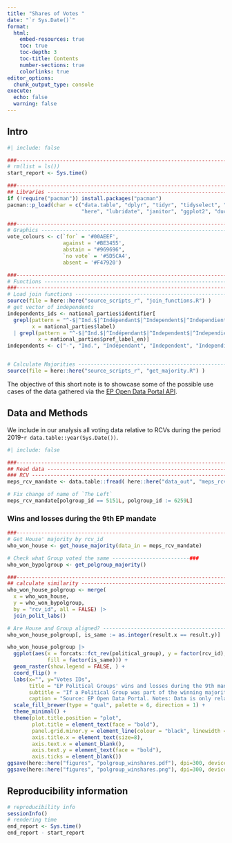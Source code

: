 ```yaml
---
title: "Shares of Votes "
date: "`r Sys.Date()`"
format: 
  html:
    embed-resources: true
    toc: true
    toc-depth: 3
    toc-title: Contents
    number-sections: true
    colorlinks: true
editor_options: 
  chunk_output_type: console
execute:
  echo: false
  warning: false
---
```


## Intro
```r
#| include: false

###--------------------------------------------------------------------------###
# rm(list = ls())
start_report <- Sys.time()

###--------------------------------------------------------------------------###
## Libraries -------------------------------------------------------------------
if (!require("pacman")) install.packages("pacman")
pacman::p_load(char = c("data.table", "dplyr", "tidyr", "tidyselect", "future.apply",
                        "here", "lubridate", "janitor", "ggplot2", "duckdb", "duckplyr") )

###--------------------------------------------------------------------------###
# Graphics ---------------------------------------------------------------------
vote_colours <- c(`for` = '#00AEEF',
                  against = '#BE3455',
                  abstain = "#969696",
                  `no vote` = '#5D5CA4',
                  absent = '#F47920')

###--------------------------------------------------------------------------###
# Functions --------------------------------------------------------------------
###--------------------------------------------------------------------------###
# Load join functions ---------------------------------------------------------#
source(file = here::here("source_scripts_r", "join_functions.R") )
# get vector of independents
independents_ids <- national_parties$identifier[
  grepl(pattern = "^-$|^Ind.$|^Indépendant$|^Independent$|^Independiente$", 
        x = national_parties$label)
  | grepl(pattern = "^-$|^Ind.$|^Indépendant$|^Independent$|^Independiente$", 
          x = national_parties$pref_label_en)]
independents <- c("-", "Ind.", "Indépendant", "Independent", "Independiente")


# Calculate Majorities --------------------------------------------------------#
source(file = here::here("source_scripts_r", "get_majority.R") )
```

The objective of this short note is to showcase some of the possible use cases of the data gathered via the [EP Open Data Portal API](https://data.europarl.europa.eu/en/developer-corner/opendata-api).


## Data and Methods
We include in our analysis all voting data relative to RCVs during the period 2019-`r data.table::year(Sys.Date())`.
```r
#| include: false

###--------------------------------------------------------------------------###
## Read data -------------------------------------------------------------------
### RCV ------------------------------------------------------------------------
meps_rcv_mandate <- data.table::fread( here::here("data_out", "meps_rcv_mandate.csv") ) 

# Fix change of name of `The Left`
meps_rcv_mandate[polgroup_id == 5151L, polgroup_id := 6259L]
```

### Wins and losses during the 9th EP mandate
```r
###----------------------------------------------------------------------------#
# Get House' majority by rcv_id
who_won_house <- get_house_majority(data_in = meps_rcv_mandate)

# Check what Group voted the same -------------------------###
who_won_bypolgroup <- get_polgroup_majority() 

###----------------------------------------------------------------------------#
## calculate similarity --------------------------------------------------------
who_won_house_polgroup <- merge(
  x = who_won_house,
  y = who_won_bypolgroup, 
  by = "rcv_id", all = FALSE) |> 
  join_polit_labs()

# Are House and Group aligned? ------------------------------------------------#
who_won_house_polgroup[, is_same := as.integer(result.x == result.y)] 

who_won_house_polgroup |> 
  ggplot(aes(x = forcats::fct_rev(political_group), y = factor(rcv_id), 
             fill = factor(is_same))) +
  geom_raster(show.legend = FALSE, ) +
  coord_flip() +
  labs(x="", y="Votes IDs",
       title = "EP Political Groups' wins and losses during the 9th mandate)",
       subtitle = "If a Political Group was part of the winning majority is coloured in blue, red otherwise",
       caption = "Source: EP Open Data Portal. Notes: Data is only relative to RCVs." ) +
  scale_fill_brewer(type = "qual", palette = 6, direction = 1) +
  theme_minimal() +
  theme(plot.title.position = "plot",
        plot.title = element_text(face = "bold"),
        panel.grid.minor.y = element_line(colour = "black", linewidth = 5),
        axis.title.x = element_text(size=8),
        axis.text.x = element_blank(),
        axis.text.y = element_text(face = "bold"),
        axis.ticks = element_blank())
ggsave(here::here("figures", "polgroup_winshares.pdf"), dpi=300, device = "pdf", height=4, width=8) 
ggsave(here::here("figures", "polgroup_winshares.png"), dpi=300, device = "png", height=4, width=8)        
```


## Reproducibility information
```r
# reproducibility info
sessionInfo()
# rendering time
end_report <- Sys.time()
end_report - start_report
```
